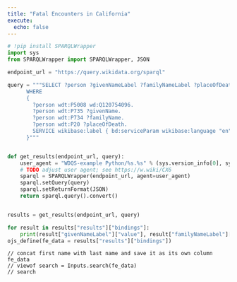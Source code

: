 ```yaml
---
title: "Fatal Encounters in California"
execute:
  echo: false
---
```


```python
# !pip install SPARQLWrapper
import sys
from SPARQLWrapper import SPARQLWrapper, JSON

endpoint_url = "https://query.wikidata.org/sparql"

query = """SELECT ?person ?givenNameLabel ?familyNameLabel ?placeOfDeathLabel  
      WHERE
      {
        ?person wdt:P5008 wd:Q120754096.
        ?person wdt:P735 ?givenName.
        ?person wdt:P734 ?familyName.
        ?person wdt:P20 ?placeOfDeath.
        SERVICE wikibase:label { bd:serviceParam wikibase:language "en". }
      }"""


def get_results(endpoint_url, query):
    user_agent = "WDQS-example Python/%s.%s" % (sys.version_info[0], sys.version_info[1])
    # TODO adjust user agent; see https://w.wiki/CX6
    sparql = SPARQLWrapper(endpoint_url, agent=user_agent)
    sparql.setQuery(query)
    sparql.setReturnFormat(JSON)
    return sparql.query().convert()


results = get_results(endpoint_url, query)

for result in results["results"]["bindings"]:
    print(result["givenNameLabel"]["value"], result["familyNameLabel"]["value"])  # print names of victims
ojs_define(fe_data = results["results"]["bindings"])
```

```ojs
// concat first name with last name and save it as its own column
fe_data
// viewof search = Inputs.search(fe_data)
// search
```
